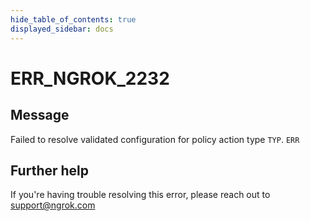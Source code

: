 ```yaml
---
hide_table_of_contents: true
displayed_sidebar: docs
---
```



# ERR_NGROK_2232

## Message

Failed to resolve validated configuration for policy action type `TYP`.
`ERR`

<ErrorDetails error="err_ngrok_2232" />

## Further help

If you're having trouble resolving this error, please reach out to [support@ngrok.com](mailto:support@ngrok.com?subject=Help%20with%20ERR_NGROK_2232)
